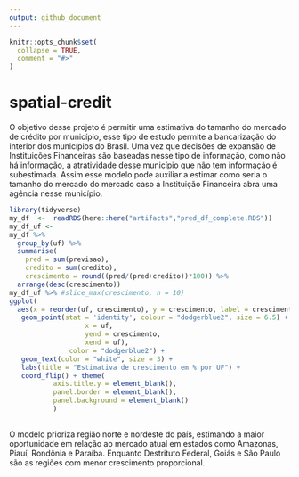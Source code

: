 ```yaml
---
output: github_document
---
```


<!-- README.md is generated from README.Rmd. Please edit that file -->

```r
knitr::opts_chunk$set(
  collapse = TRUE,
  comment = "#>"
)
```

# spatial-credit

<!-- badges: start -->
<!-- badges: end -->

O objetivo desse projeto é permitir uma estimativa do tamanho do mercado de crédito por município, esse tipo de estudo permite a bancarização do interior dos municípios do Brasil. Uma vez que decisões de expansão de Instituições Financeiras são baseadas nesse tipo de informação, como não há informação, a atratividade desse município que não tem informação é subestimada. Assim esse modelo pode auxiliar a estimar como seria o tamanho do mercado do mercado caso a Instituição Financeira abra uma agência nesse município.




```r
library(tidyverse)
my_df  <-  readRDS(here::here("artifacts","pred_df_complete.RDS"))
my_df_uf <- 
my_df %>% 
  group_by(uf) %>% 
  summarise(
    pred = sum(previsao),
    credito = sum(credito),
    crescimento = round((pred/(pred+credito))*100)) %>% 
  arrange(desc(crescimento))
my_df_uf %>% #slice_max(crescimento, n = 10)
ggplot( 
  aes(x = reorder(uf, crescimento), y = crescimento, label = crescimento)) + 
   geom_point(stat = 'identity', colour = "dodgerblue2", size = 6.5) +  geom_segment(aes(y = 0, 
                   x = uf,
                   yend = crescimento,
                   xend = uf),
               color = "dodgerblue2") +
   geom_text(color = "white", size = 3) +
   labs(title = "Estimativa de crescimento em % por UF") +  
   coord_flip() + theme(
           axis.title.y = element_blank(),
           panel.border = element_blank(),
           panel.background = element_blank()
           )
  
```

O modelo prioriza região norte e nordeste do país, estimando a maior oportunidade em relação ao mercado atual em estados como Amazonas, Piauí, Rondônia e Paraíba. Enquanto Destrituto Federal, Goiás e São Paulo são as regiões com menor crescimento proporcional.

